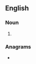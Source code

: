 ==English==

===Noun===
{{head|en|noun form}}

# {{plural of|en|puncher}}

===Anagrams===
* {{anagrams|en|a=cehnprsu|crush pen|sunperch}}